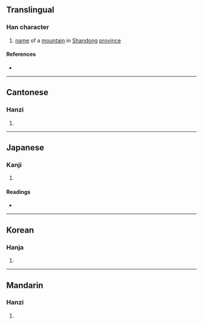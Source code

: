 {{character info/new}}
==Translingual==

===Han character===
{{Han char|rn=46|rad=山|as=05|sn=8|four=22811|canj=UOS|ids=⿱山乍}}

# [[name]] of a [[mountain]] in [[Shandong]] [[province]]

====References====
* {{Han ref|kx=0308.340|dkj=07957|dj=0608.200|hdz=10767.100|uh=5C9D|ud=23709|bh=CC68|bd=52328}}

----

==Cantonese==

===Hanzi===
{{yue-hanzi|jyut=[[zok3]]|y=jok3}}

# {{defn|lang=yue|sort=山05}}

----

==Japanese==

===Kanji===
{{ja-kanji|grade=|rs=山05}}

# {{defn|lang=ja|sort=山05}}

====Readings====
* {{ja-readings|on=[[さく]] (saku), [[しゃく]] (shaku), [[ざく]] (zaku)|kun=}}

----

==Korean==

===Hanja===
{{ko-hanja|hangeul=작|rv=jak|mr=chak}}

# {{defn|lang=ko|sort=山05}}

----

==Mandarin==

===Hanzi===
{{cmn-hanzi|pin=[[zuò]] ([[zuo4]])|wg=tso<sup>4</sup>}}

# {{defn|lang=cmn|sort=山05}}